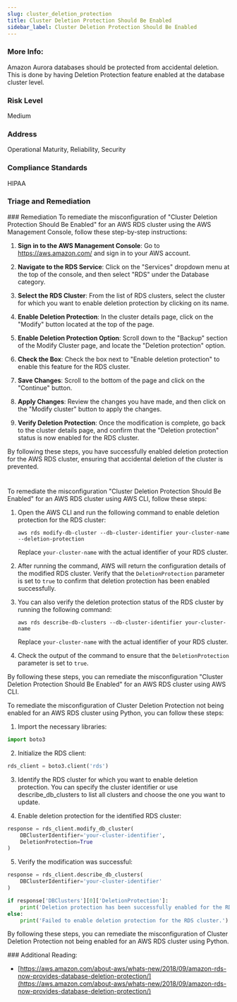 ```yaml
---
slug: cluster_deletion_protection
title: Cluster Deletion Protection Should Be Enabled
sidebar_label: Cluster Deletion Protection Should Be Enabled
---
```


### More Info:

Amazon Aurora databases should be protected from accidental deletion. This is done by having Deletion Protection feature enabled at the database cluster level.

### Risk Level

Medium

### Address

Operational Maturity, Reliability, Security

### Compliance Standards

HIPAA


### Triage and Remediation
<Tabs>
<Tab title='Remediation'>
### Remediation

<AccordionGroup>
<Accordion title='Using Console' defaultOpen='true'>
To remediate the misconfiguration of "Cluster Deletion Protection Should Be Enabled" for an AWS RDS cluster using the AWS Management Console, follow these step-by-step instructions:

1. **Sign in to the AWS Management Console**: Go to https://aws.amazon.com/ and sign in to your AWS account.

2. **Navigate to the RDS Service**: Click on the "Services" dropdown menu at the top of the console, and then select "RDS" under the Database category.

3. **Select the RDS Cluster**: From the list of RDS clusters, select the cluster for which you want to enable deletion protection by clicking on its name.

4. **Enable Deletion Protection**: In the cluster details page, click on the "Modify" button located at the top of the page.

5. **Enable Deletion Protection Option**: Scroll down to the "Backup" section of the Modify Cluster page, and locate the "Deletion protection" option.

6. **Check the Box**: Check the box next to "Enable deletion protection" to enable this feature for the RDS cluster.

7. **Save Changes**: Scroll to the bottom of the page and click on the "Continue" button.

8. **Apply Changes**: Review the changes you have made, and then click on the "Modify cluster" button to apply the changes.

9. **Verify Deletion Protection**: Once the modification is complete, go back to the cluster details page, and confirm that the "Deletion protection" status is now enabled for the RDS cluster.

By following these steps, you have successfully enabled deletion protection for the AWS RDS cluster, ensuring that accidental deletion of the cluster is prevented.

#
</Accordion>

<Accordion title='Using CLI'>
To remediate the misconfiguration "Cluster Deletion Protection Should Be Enabled" for an AWS RDS cluster using AWS CLI, follow these steps:

1. Open the AWS CLI and run the following command to enable deletion protection for the RDS cluster:
   
   ```
   aws rds modify-db-cluster --db-cluster-identifier your-cluster-name --deletion-protection
   ```

   Replace `your-cluster-name` with the actual identifier of your RDS cluster.

2. After running the command, AWS will return the configuration details of the modified RDS cluster. Verify that the `DeletionProtection` parameter is set to `true` to confirm that deletion protection has been enabled successfully.

3. You can also verify the deletion protection status of the RDS cluster by running the following command:

   ```
   aws rds describe-db-clusters --db-cluster-identifier your-cluster-name
   ```

   Replace `your-cluster-name` with the actual identifier of your RDS cluster.

4. Check the output of the command to ensure that the `DeletionProtection` parameter is set to `true`.

By following these steps, you can remediate the misconfiguration "Cluster Deletion Protection Should Be Enabled" for an AWS RDS cluster using AWS CLI.
</Accordion>

<Accordion title='Using Python'>
To remediate the misconfiguration of Cluster Deletion Protection not being enabled for an AWS RDS cluster using Python, you can follow these steps:

1. Import the necessary libraries:
```python
import boto3
```

2. Initialize the RDS client:
```python
rds_client = boto3.client('rds')
```

3. Identify the RDS cluster for which you want to enable deletion protection. You can specify the cluster identifier or use describe_db_clusters to list all clusters and choose the one you want to update.

4. Enable deletion protection for the identified RDS cluster:
```python
response = rds_client.modify_db_cluster(
    DBClusterIdentifier='your-cluster-identifier',
    DeletionProtection=True
)
```

5. Verify the modification was successful:
```python
response = rds_client.describe_db_clusters(
    DBClusterIdentifier='your-cluster-identifier'
)

if response['DBClusters'][0]['DeletionProtection']:
    print('Deletion protection has been successfully enabled for the RDS cluster.')
else:
    print('Failed to enable deletion protection for the RDS cluster.')
```

By following these steps, you can remediate the misconfiguration of Cluster Deletion Protection not being enabled for an AWS RDS cluster using Python.
</Accordion>

</AccordionGroup>
</Tab>
</Tabs>
### Additional Reading:

- [https://aws.amazon.com/about-aws/whats-new/2018/09/amazon-rds-now-provides-database-deletion-protection/](https://aws.amazon.com/about-aws/whats-new/2018/09/amazon-rds-now-provides-database-deletion-protection/) 

